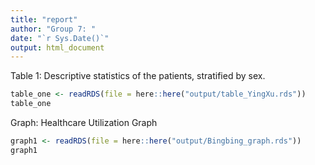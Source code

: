 ```yaml
---
title: "report"
author: "Group 7: "
date: "`r Sys.Date()`"
output: html_document
---
```


Table 1: Descriptive statistics of the patients, stratified by sex.
```r
table_one <- readRDS(file = here::here("output/table_YingXu.rds"))
table_one
```

Graph: Healthcare Utilization Graph
```r
graph1 <- readRDS(file = here::here("output/Bingbing_graph.rds"))
graph1
```